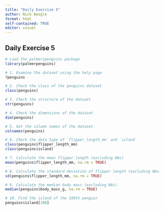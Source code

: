 ```yaml
---
title: "Daily Exercise 5"
author: Nick Beegle
format: html
self-contained: TRUE
editor: visual
---
```


## Daily Exercise 5

```r
# Load the palmerspenguins package
library(palmerpenguins)
```

```r
# 1. Examine the dataset using the help page
?penguins
```

```r
# 2. Check the class of the penguins dataset
class(penguins)
```

```r
# 3. Check the structure of the dataset
str(penguins)
```

```r
# 4. Check the dimensions of the dataset
dim(penguins)
```

```r
# 5. Get the column names of the dataset
colnames(penguins)
```

```r
# 6. Check the data type of `flipper_length_mm` and `island`
class(penguins$flipper_length_mm)
class(penguins$island)
```

```r
# 7. Calculate the mean flipper length (excluding NAs)
mean(penguins$flipper_length_mm, na.rm = TRUE)
```

```r
# 8. Calculate the standard deviation of flipper length (excluding NAs)
sd(penguins$flipper_length_mm, na.rm = TRUE)
```

```r
# 9. Calculate the median body mass (excluding NAs)
median(penguins$body_mass_g, na.rm = TRUE)
```

```r
# 10. Find the island of the 100th penguin
penguins$island[100]
```
